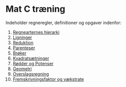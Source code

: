 # Mat C træning 

Indeholder regneregler, definitioner og opgaver indenfor:

1. [Regnearternes hierarki](1-G_supplement/1.pemdas.qmd)
2. [Ligninger](1-G_supplement/2.ligninger.qmd)
3. [Reduktion](1-G_supplement/3.Reduktion.qmd)
4. [Parenteser](1-G_supplement/4.parenteser.qmd)
5. [Brøker](1-G_supplement/5.br%C3%B8ker.qmd)
6. [Kvadratsætninger](1-G_supplement/6.kvadrats%C3%A6tninger.qmd)
7. [Rødder og Potenser](1-G_supplement/7.r%C3%B8dder-og-potenser.qmd)
8. [Geometri](1-G_supplement/8.geometriske-formler.qmd)
9. [Overslagsregning](1-G_supplement/9.overslagsregning.qmd)
10. [Fremskrivningsfaktor og vækstrate](1-G_supplement/10.fremskrivningsfaktor-og-v%C3%A6kstrate.qmd)